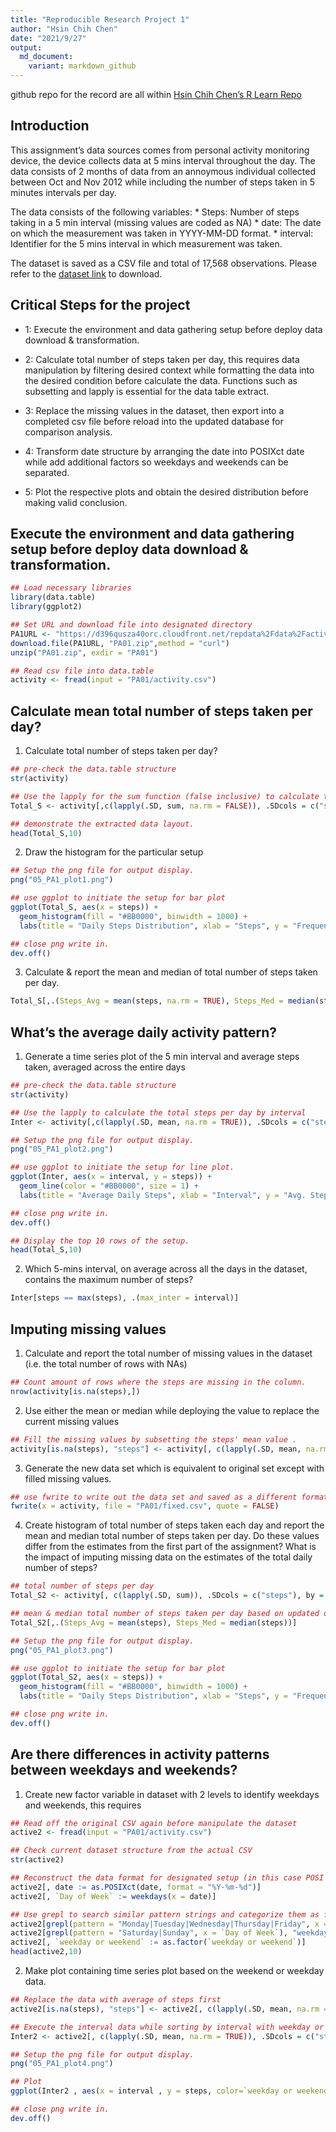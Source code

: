 ```yaml
---
title: "Reproducible Research Project 1"
author: "Hsin Chih Chen"
date: "2021/9/27"
output:
  md_document:
    variant: markdown_github
---
```


github repo for the record are all within [Hsin Chih Chen's R Learn Repo](https://github.com/hsc251/RLearn)

## Introduction 

This assignment's data sources comes from personal activity monitoring device, the device collects data at 5 mins interval throughout the day. The data consists of 2 months of data from an annoymous individual collected between Oct and Nov 2012 while including the number of steps taken in 5 minutes intervals per day. 

The data consists of the following variables:
  * Steps: Number of steps taking in a 5 min interval (missing values are coded as NA)
  * date: The date on which the measurement was taken in YYYY-MM-DD format.
  * interval: Identifier for the 5 mins interval in which measurement was taken.

The dataset is saved as a CSV file and total of 17,568 observations. Please refer to the [dataset link](https://d396qusza40orc.cloudfront.net/repdata%2Fdata%2Factivity.zip) to download.

## Critical Steps for the project
  * 1: Execute the environment and data gathering setup before deploy data download & transformation.
  
  * 2: Calculate total number of steps taken per day, this requires data manipulation by filtering desired context while formatting the data into the desired condition before calculate the data. Functions such as subsetting and lapply is essential for the data table extract.
  
  * 3: Replace the missing values in the dataset, then export into a completed csv file before reload into the updated database for comparison analysis.
  
  * 4: Transform date structure by arranging the date into POSIXct date while add additional factors so weekdays and weekends can be separated.
  
  * 5: Plot the respective plots and obtain the desired distribution before making valid conclusion.



## Execute the environment and data gathering setup before deploy data download & transformation.

```r
## Load necessary libraries
library(data.table)
library(ggplot2)

## Set URL and download file into designated directory
PA1URL <- "https://d396qusza40orc.cloudfront.net/repdata%2Fdata%2Factivity.zip"
download.file(PA1URL, "PA01.zip",method = "curl")
unzip("PA01.zip", exdir = "PA01")

## Read csv file into data.table
activity <- fread(input = "PA01/activity.csv")
```

## Calculate mean total number of steps taken per day?

1. Calculate total number of steps taken per day?
```r
## pre-check the data.table structure
str(activity)

## Use the lapply for the sum function (false inclusive) to calculate the total steps per day. 
Total_S <- activity[,c(lapply(.SD, sum, na.rm = FALSE)), .SDcols = c("steps"), by = .(date)]

## demonstrate the extracted data layout.
head(Total_S,10)
```

2. Draw the histogram for the particular setup
```r
## Setup the png file for output display.
png("05_PA1_plot1.png")

## use ggplot to initiate the setup for bar plot
ggplot(Total_S, aes(x = steps)) +
  geom_histogram(fill = "#BB0000", binwidth = 1000) +
  labs(title = "Daily Steps Distribution", xlab = "Steps", y = "Frequency")

## close png write in.
dev.off()
```

3. Calculate & report the mean and median of total number of steps taken per day.
```r
Total_S[,.(Steps_Avg = mean(steps, na.rm = TRUE), Steps_Med = median(steps, na.rm = TRUE))]
```

## What's the average daily activity pattern?

1. Generate a time series plot of the 5 min interval and average steps taken, averaged across the entire days

```r
## pre-check the data.table structure
str(activity)

## Use the lapply to calculate the total steps per day by interval 
Inter <- activity[,c(lapply(.SD, mean, na.rm = TRUE)), .SDcols = c("steps"), by = .(interval)]

## Setup the png file for output display.
png("05_PA1_plot2.png")

## use ggplot to initiate the setup for line plot.
ggplot(Inter, aes(x = interval, y = steps)) +
  geom_line(color = "#BB0000", size = 1) +
  labs(title = "Average Daily Steps", xlab = "Interval", y = "Avg. Steps per Day")

## close png write in.
dev.off()

## Display the top 10 rows of the setup.
head(Total_S,10)
```
2. Which 5-mins interval, on average across all the days in the dataset, contains the maximum number of steps?
```r
Inter[steps == max(steps), .(max_inter = interval)]
```

## Imputing missing values

1. Calculate and report the total number of missing values in the dataset (i.e. the total number of rows with NAs)

```r
## Count amount of rows where the steps are missing in the column.
nrow(activity[is.na(steps),])
```

2. Use either the mean or median while deploying the value to replace the current missing values

```R
## Fill the missing values by subsetting the steps' mean value .
activity[is.na(steps), "steps"] <- activity[, c(lapply(.SD, mean, na.rm = TRUE)), .SDcols = c("steps")]
```

3. Generate the new data set which is equivalent to original set except with filled missing values.

```r
## use fwrite to write out the data set and saved as a different format
fwrite(x = activity, file = "PA01/fixed.csv", quote = FALSE)
```

4. Create histogram of total number of steps taken each day and report the mean and median total number of steps taken per day. Do these values differ from the estimates from the first part of the assignment? What is the impact of imputing missing data on the estimates of the total daily number of steps?

```r
## total number of steps per day
Total_S2 <- activity[, c(lapply(.SD, sum)), .SDcols = c("steps"), by = .(date)]

## mean & median total number of steps taken per day based on updated data
Total_S2[,.(Steps_Avg = mean(steps), Steps_Med = median(steps))]

## Setup the png file for output display.
png("05_PA1_plot3.png")

## use ggplot to initiate the setup for bar plot
ggplot(Total_S2, aes(x = steps)) +
  geom_histogram(fill = "#BB0000", binwidth = 1000) +
  labs(title = "Daily Steps Distribution", xlab = "Steps", y = "Frequency")

## close png write in.
dev.off()
```

## Are there differences in activity patterns between weekdays and weekends?

1. Create new factor variable in dataset with 2 levels to identify weekdays and weekends, this requires

```r
## Read off the original CSV again before manipulate the dataset
active2 <- fread(input = "PA01/activity.csv")

## Check current dataset structure from the actual CSV
str(active2)

## Reconstruct the data format for designated setup (in this case POSI date)
active2[, date := as.POSIXct(date, format = "%Y-%m-%d")]
active2[, `Day of Week` := weekdays(x = date)]

## Use grepl to search similar pattern strings and categorize them as factors
active2[grepl(pattern = "Monday|Tuesday|Wednesday|Thursday|Friday", x = `Day of Week`), "weekday or weekend"] <- "weekday"
active2[grepl(pattern = "Saturday|Sunday", x = `Day of Week`), "weekday or weekend"] <- "weekend"
active2[, `weekday or weekend` := as.factor(`weekday or weekend`)]
head(active2,10)
```

2. Make plot containing time series plot based on the weekend or weekday data.

```r
## Replace the data with average of steps first
active2[is.na(steps), "steps"] <- active2[, c(lapply(.SD, mean, na.rm = TRUE)), .SDcols = c("steps")]

## Execute the interval data while sorting by interval with weekday or weekend
Inter2 <- active2[, c(lapply(.SD, mean, na.rm = TRUE)), .SDcols = c("steps"), by = .(interval, `weekday or weekend`)] 

## Setup the png file for output display.
png("05_PA1_plot4.png")

## Plot
ggplot(Inter2 , aes(x = interval , y = steps, color=`weekday or weekend`)) + geom_line() + labs(title = "Avg. Daily Steps by Week Type", x = "Interval", y = "No. of Steps") + facet_wrap(~`weekday or weekend` , ncol = 1, nrow=2)

## close png write in.
dev.off()
```
